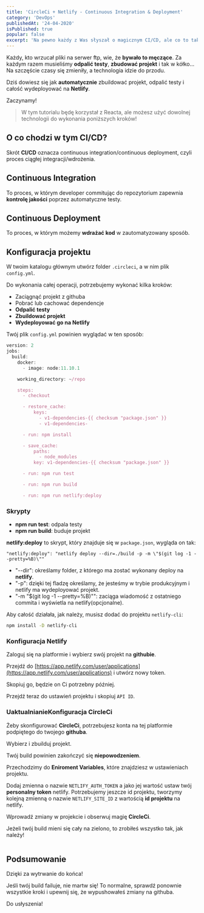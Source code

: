 ```yaml
---
title: 'CircleCi + Netlify - Continuous Integration & Deployment'
category: 'DevOps'
publishedAt: '24-04-2020'
isPublished: true
popular: false
excerpt: 'Na pewno każdy z Was słyszał o magicznym CI/CD, ale co to takiego, z czym się to je i dlaczego zaoszczędzi Ci to mnóstwo czasu?'
---
```


Każdy, kto wrzucał pliki na serwer ftp, wie, że **bywało to męczące**. Za każdym razem musieliśmy **odpalić testy**, **zbudować projekt** i tak w kółko... Na szczęście czasy się zmieniły, a technologia idzie do przodu.

Dziś dowiesz się jak **automatycznie** zbuildować projekt, odpalić testy i całość wydeployować na **Netlify**.

Zaczynamy!

> W tym tutorialu będę korzystał z Reacta, ale możesz użyć dowolnej technologii do wykonania poniższych kroków!

## O co chodzi w tym CI/CD?

Skrót **CI/CD** oznacza continuous integration/continuous deployment, czyli proces ciągłej integracji/wdrożenia.

## Continuous Integration

To proces, w którym developer commitując do repozytorium zapewnia **kontrolę jakości** poprzez automatyczne testy.

## Continuous Deployment

To proces, w którym możemy **wdrażać kod** w zautomatyzowany sposób.

## Konfiguracja projektu

W twoim katalogu głównym utwórz folder `.circleci`, a w nim plik `config.yml`.

Do wykonania całej operacji, potrzebujemy wykonać kilka kroków:

- Zaciągnąć projekt z githuba
- Pobrać lub cachować dependencje
- **Odpalić testy**
- **Zbuildować projekt**
- **Wydeployować go na Netlify**

Twój plik `config.yml` powinien wyglądać w ten sposób:

```js
version: 2
jobs:
  build:
    docker:
      - image: node:11.10.1

    working_directory: ~/repo

    steps:
      - checkout

      - restore_cache:
          keys:
            - v1-dependencies-{{ checksum "package.json" }}
            - v1-dependencies-

      - run: npm install

      - save_cache:
          paths:
            - node_modules
          key: v1-dependencies-{{ checksum "package.json" }}

      - run: npm run test

      - run: npm run build

      - run: npm run netlify:deploy
```

### Skrypty

- **npm run test**: odpala testy
- **npm run build**: buduje projekt

**netlify:deploy** to skrypt, który znajduje się w `package.json`, wygląda on tak:

```
"netlify:deploy": "netlify deploy --dir=./build -p -m \"$(git log -1 --pretty=%B)\""
```

- "--dir": określamy folder, z którego ma zostać wykonany deploy na **netlify**.
- "-p": dzięki tej fladzę określamy, że jesteśmy w trybie produkcyjnym i netlify ma wydeployować projekt.
- "-m \"\$(git log -1 --pretty=%B)\"": zaciąga wiadomość z ostatniego commita i wyświetla na netlify(opcjonalne).

Aby całość działała, jak należy, musisz dodać do projektu `netlify-cli`:

```bash
npm install -D netlify-cli
```

### Konfiguracja Netlify

Zaloguj się na platformie i wybierz swój projekt na **githubie**.

Przejdź do [https://app.netlify.com/user/applications](https://app.netlify.com/user/applications) i utwórz nowy token.

Skopiuj go, będzie on Ci potrzebny później.

Przejdź teraz do ustawień projektu i skopiuj `API ID`.

### UaktualnianieKonfiguracja CircleCi

Żeby skonfigurować **CircleCi**, potrzebujesz konta na tej platformie podpiętego do twojego **githuba**.

Wybierz i zbuilduj projekt.

Twój build powinien zakończyć się **niepowodzeniem**.

Przechodzimy do **Eniroment Variables**, które znajdziesz w ustawieniach projektu.

Dodaj zmienna o nazwie `NETLIFY_AUTH_TOKEN` a jako jej wartość ustaw twój **personalny token** netlify.
Potrzebujemy jeszcze id projektu, tworzymy kolejną zmienną o nazwie `NETLIFY_SITE_ID` z wartością **id projektu** na netlify.

Wprowadź zmiany w projekcie i obserwuj magię **CircleCi**.

Jeżeli twój build mieni się cały na zielono, to zrobiłeś wszystko tak, jak należy!

<Image src="/images/continous-integration-z-netlify-i-circleci/ci-test.png" alt="" />

## Podsumowanie

Dzięki za wytrwanie do końca!

Jeśli twój build failuje, nie martw się! To normalne, sprawdź ponownie wszystkie kroki i upewnij się, że wypushowałeś zmiany na githuba.

Do usłyszenia!
